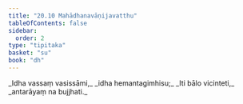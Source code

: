 ```yaml
---
title: "20.10 Mahādhanavāṇijavatthu"
tableOfContents: false
sidebar:
  order: 2
type: "tipitaka"
basket: "su"
book: "dh"
---
```



<DynamicBreadcrumb />

<Division number="286" book="dh">

<Paragraph number="308" type="verses" book="dh">
_Idha vassaṃ vasissāmi,_  
_idha hemantagimhisu;_  
_Iti bālo vicinteti,_  
_antarāyaṃ na bujjhati._
</Paragraph>
</Division>